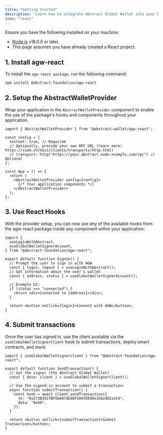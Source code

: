 ```yaml
---
title: "Getting Started"
description: "Learn how to integrate Abstract Global Wallet into your React application using the agw-react package."
icon: "react"
---
```


<Accordion title="Prerequisites">
  Ensure you have the following installed on your machine: 
  
- [Node.js](https://nodejs.org/en/download/) v18.0.0 or later.
- This page assumes you have already created a React project.

</Accordion>

## 1. Install agw-react

To install the `agw-react package`, run the following command:

```bash
npm install @abstract-foundation/agw-react
```

## 2. Setup the AbstractWalletProvider

Wrap your application in the `AbstractWalletProvider` component to enable the use of the package's hooks and components
throughout your application.

```tsx
import { AbstractWalletProvider } from "@abstract-wallet/agw-react";

const config = {
  testnet: true, // Required
  // Optionally, provide your own RPC URL (learn more: https://viem.sh/docs/clients/transports/http.html)
  // transport: http("https://your.abstract.node.example.com/rpc") // Optional
};

const App = () => {
  return (
    <AbstractWalletProvider config={config}>
      {/* Your application components */}
    </AbstractWalletProvider>
  );
};
```

## 3. Use React Hooks

With the provider setup, you can now use any of the available hooks from the agw-react package inside
any component within your application:

```tsx
import {
  useLoginWithAbstract,
  useGlobalWalletSignerAccount,
} from "@abstract-foundation/agw-react";

export default function SignIn() {
  // Prompt the user to sign in with AGW
  const { login, logout } = useLoginWithAbstract();
  // Get information about the user's wallet
  const { address, status } = useGlobalWalletSignerAccount();

  // Example UI:
  if (status === "connected") {
    return <div>Connected to {address}</div>;
  }

  return <button onClick={login}>Connect with AGW</button>;
}
```

## 4. Submit transactions

Once the user has signed in, use the client available via the `useGlobalWalletSignerClient` hook to submit transactions,
deploy smart contracts, and more.

```tsx
import { useGlobalWalletSignerClient } from "@abstract-foundation/agw-react";

export default function SendTransaction() {
  // Get the signer (the Abstract Global Wallet)
  const { data: client } = useGlobalWalletSignerClient();

  // Use the sigend-in account to submit a transaction:
  async function submitTransaction() {
    const hash = await client.sendTransaction({
      to: "0x273B3527BF5b607dE86F504fED49e1582dD2a1C6",
      data: "0x69",
    });
  }

  return <button onClick={submitTransaction}>Submit Transaction</button>;
}
```
